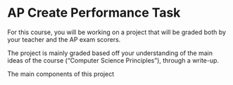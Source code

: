 # AP Create Performance Task

For this course, you will be working on a project that will be graded both by your teacher and the AP exam scorers.

The project is mainly graded based off your understanding of the main ideas of the course ("Computer Science Principles"), through a write-up.

The main components of this project
